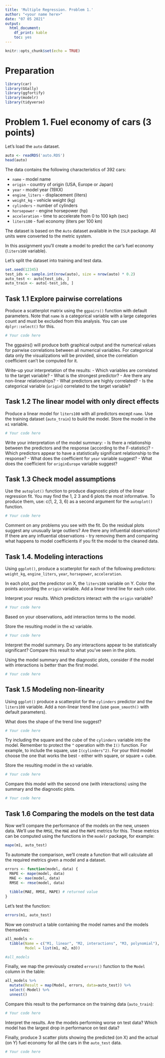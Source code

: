 ```yaml
---
title: 'Multiple Regression. Problem 1.'
author: "<your name here>"
date: "07 05 2021"
output: 
  html_document: 
    df_print: kable
    toc: yes
---
```


```r
knitr::opts_chunk$set(echo = TRUE)
```

# Preparation

```r
library(car)
library(GGally)
library(ggfortify)
library(modelr)
library(tidyverse)
```



# Problem 1. Fuel economy of cars (3 points)

Let's load the `auto` dataset.

```r
auto <- readRDS('auto.RDS')
head(auto)
```

The data contains the following characteristics of 392 cars:

  - `name` - model name
  - `origin` - country of origin (USA, Europe or Japan)
  - `year` - model year (19XX)
  - `engine_liters` - displacement (liters)
  - `weight_kg` - vehicle weight (kg)
  - `cylinders` - number of cylinders
  - `horsepower` - engine horsepower (hp)
  - `acceleration` - time to accelerate from 0 to 100 kph (sec)
  - `liters100` - fuel economy (liters per 100 km)
  
The dataset is based on the `Auto` dataset available in the `ISLR` package. All units were converted to the metric system.

In this assignment you'll create a model to predict the car's fuel economy (`liters100` variable).

Let's split the dataset into training and test data.

```r
set.seed(12345)
test_ids <- sample.int(nrow(auto), size = nrow(auto) * 0.2)
auto_test <- auto[test_ids, ]
auto_train <- auto[-test_ids, ]
```


## Task 1.1 Explore pairwise correlations

Produce a scatterplot matrix using the `ggpairs()` function with default parameters. Note that `name` is a categorical variable with a large categories count and must be excluded from this analysis. You can use `dplyr::select()` for this.

```r
# Your code here

```


The ggpairs() will produce both graphical output and the numerical values for pairwise correlations between all numerical variables. For categorical data only the visualizations will be provided, since the correlation coefficient can't be computed for it.

Write-up your interpretation of the results:
- Which variables are correlated to the target variable?
- What is the strongest predictor?
- Are there any non-linear relationships?
- What predictors are highly correlated?
- Is the categorical variable (`origin`) correlated to the target variable?


## Task 1.2 The linear model with only direct effects

Produce a linear model for `liters100` with all predictors except `name`. Use the training dataset (`auto_train`) to build the model. Store the model in the `m1` variable.

```r
# Your code here

```

Write your interpretation of the model summary:
- Is there a relationship between the predictors and the response (according to the F-statistic)?
- Which predictors appear to have a statistically significant relationship to the response?
- What does the coefficient for `year` variable suggest?
- What does the coefficient for `originEurope` variable suggest?


## Task 1.3 Check model assumptions

Use the `autoplot()` function to produce diagnostic plots of the linear regression fit.
You may find the 1, 2 3 and 6 plots the most informative. To produce them, use: c(1, 2, 3, 6) as a second argument for the `autoplot()` function.


```r
# Your code here

```


Comment on any problems you see with the fit. Do the residual plots suggest any unusually large outliers? 
Are there any influential observations? If there are any influential observations - try removing them and comparing what happens to model coefficients if you fit the model to the cleaned data.


## Task 1.4. Modeling interactions

Using `ggplot()`, produce a scatterplot for each of the following predictors: `weight_kg`, `engine_liters`, `year`, `horsepower`, `acceleration`. 

In each plot, put the predictor on X, the `liters100` variable on Y. Color the points according the `origin` variable. Add a linear trend line for each color.

Interpret your results. Which predictors interact with the `origin` variable?


```r
# Your code here
```


Based on your observations, add interaction terms to the model. 

Store the resulting model in the `m2` variable.

```r
# Your code here
```


Interpret the model summary. Do any interactions appear to be statistically significant? Compare this result to what you've seen in the plots.


Using the model summary and the diagnostic plots, consider if the model with interactions is better than the first model.

```r
# Your code here
```


## Task 1.5 Modeling non-linearity

Using `ggplot()` produce a scatterplot for the `cylinders` predictor 
and the `liters100` variable. Add a non-linear trend line (use `geom_smooth()`
with default parameters). 

What does the shape of the trend line suggest?

```r
# Your code here
```

Try including the square and the cube of the `cylinders` variable into the model. Remember to protect the `^` operation with the `I()` function. For example, to include the square, use `I(cylinders^2)`. For your third model choose the one that works the best - either with square, or square + cube. 

Store the resulting model in the `m3` variable.

```r
# Your code here
```


Compare this model with the second one (with interactions) using the summary and the diagnostic plots.


```r
# Your code here
```


## Task 1.6 Comparing the models on the test data

Now we'll compare the performance of the models on the new, unseen data. We'll use the `RMSE`, the `MAE` and the `MAPE` metrics for this. These metrics can be computed using the functions in the `modelr` package, for example:

```r
mape(m1, auto_test)
```

To automate the comparison, we'll create a function that will calculate all the required metrics given a model and a dataset.

```r
errors <- function(model, data) {
  MAPE <- mape(model, data)
  MAE <- mae(model, data)
  RMSE <- rmse(model, data)
  
  tibble(MAE, RMSE, MAPE) # returned value
}
```

Let's test the function:

```r
errors(m1, auto_test)
```


Now we construct a table containing the model names and the models themselves:

```r
all_models <- 
  tibble(Name = c("M1, linear", "M2, interactions", "M3, polynomial"), 
         Model = list(m1, m2, m3))

#all_models
```

Finally, we map the previously created  `errors()` function to the `Model` column in the table:


```r
all_models %>% 
  mutate(Result = map(Model, errors, data=auto_test)) %>%
  select(-Model) %>%
  unnest()

```

Compare this result to the performance on the training data (`auto_train`):

```r

# Your code here

```


Interpret the results. Are the models performing worse on test data? Which model has the largest drop in performance on test data?


Finally, produce 3 scatter plots showing the predicted (on X) and the actual (on Y) fuel economy for all the cars in the `auto_test` data.


```r

# Your code here

```







